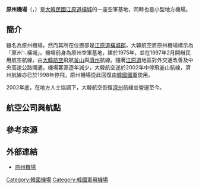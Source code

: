 {{Unreferenced |time=2015-11-04T06:41:08+00:00 }}
{{Infobox airport
| name         = 原州機場<br /><small>Wonju Airport</small>
| nativename   = {{lang|ko|원주공항}}
| photo        = 
| photosize    = 
| caption      = 
| IATA         = WJU
| ICAO         = RKNW
| type         = 軍民合用
| owner        = [[大韓民國空軍|大韓民國空軍]]
| operator     = [[大韓民國空軍|大韓民國空軍]]<br />{{Link-ko|韓國機場公社|한국공항공사}}
| city-served  = [[江原道_(韓國)|江原道]]
| location     = {{KOR}}[[江原道_(韓國)|江原道]][[橫城郡|橫城郡]]
| opened       = {{start date|1948}}
| closed       = <!-- {{end date|YYYY|MM|DD}} -->
| elevation-m  = 100
| metric-elev  = yes
| coordinates  = {{Coord|37|26|17|N|126|57|37|E|type:airport_region:KR|display=inline,title}}
| latd  =  37 | latm  = 26 | lats  = 17 | latNS  = N
| longd = 127 | longm = 57 | longs = 37 | longEW = E
| website                = {{URL|http://www.airport.co.kr/wonju/index.do}}
| pushpin_map            = South Korea
| pushpin_mapsize        = 250
| pushpin_map_caption    = 機場在韓國的位置
| pushpin_label          = WJU/RKNW
| pushpin_label_position = right
| r1-number    = 03/21
| r1-length-m  = 2,743
| r1-surface   = 混凝土
| metric-rwy   = yes
| stat-year    = 2014
| stat1-header = 客運量
| stat1-data   = 76,150 人次
| stat2-header = 貨運量
| stat2-data   = 447.4 公噸
| stat3-header = 起降架次
| stat3-data   = 689 架次
}}

'''原州機場'''（{{kor|k=원주공항|hanja=原州空港|羅=Wonju Gonghang|f=y}}，{{airport codes|WJU|RKNW}}）是[[大韓民國|大韓民國]][[江原道_(韓國)|江原道]][[橫城郡|橫城]]的一座空軍基地，同時也是小型地方機場。

== 簡介 ==
雖名為原州機場，然而其所在位置卻是[[江原道_(韓國)|江原道]][[橫城郡|橫城郡]]，大韓航空將原州機場標示為「原州＼橫城」。機場前身為原州空軍基地，建於1975年，並在1997年2月開辦民用航空航線，由[[大韓航空|大韓航空]]飛航[[金海國際機場|釜山]]與[[濟州國際機場|濟州]]航線。隨著[[江原道_(韓國)|江原道]]地區對外交通改善及中央高速公路開通，機場客源逐年減少，大韓航空遂於2002年中停飛釜山航線，濟州航線亦已於1998年停飛，原州機場從此回復由[[大韓民國國軍|韓國國軍]]使用。

2002年底，在地方人士協調下，大韓航空恢復[[濟州|濟州]]航線並營運至今。

== 航空公司與航點 ==
{{airport-dest-list
| {{flagicon|KOR}} [[真航空|真航空]] | [[濟州國際機場|濟州]]
}}

== 參考來源 ==
<div class="references-small">
<references />
</div>

== 外部連結 ==
* [http://www.airport.co.kr/wonju/index.do 原州機場] {{Wayback|url=http://www.airport.co.kr/wonju/index.do |date=20210223063544 }}{{ko}}{{en}}

{{韓國機場}}
{{大韓民國空軍}}
{{韓國小作品}}
{{機場小作品}}

[[Category:韓國機場|Category:韓國機場]]
[[Category:韓國軍用機場|Category:韓國軍用機場]]